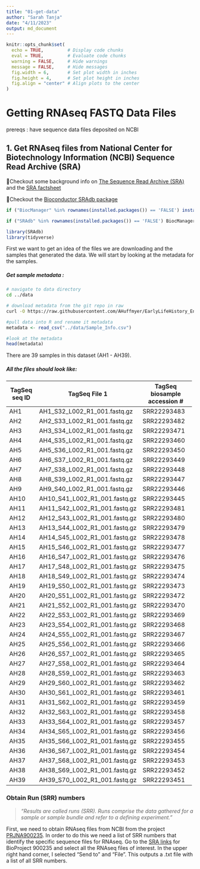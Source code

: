 ```yaml
---
title: "01-get-data"
author: "Sarah Tanja"
date: "4/11/2023"
output: md_document
---
```


```r
knitr::opts_chunk$set(
  echo = TRUE,         # Display code chunks
  eval = TRUE,         # Evaluate code chunks
  warning = FALSE,     # Hide warnings
  message = FALSE,     # Hide messages
  fig.width = 6,       # Set plot width in inches
  fig.height = 4,      # Set plot height in inches
  fig.align = "center" # Align plots to the center
)
```

# Getting RNAseq FASTQ Data Files

prereqs : have sequence data files deposited on NCBI

## 1. Get RNAseq files from National Center for Biotechnology Information (NCBI) Sequence Read Archive (SRA)

👀Checkout some background info on [The Sequence Read Archive (SRA)](https://linsalrob.github.io/ComputationalGenomicsManual/Databases/SRA.html#:~:text=A%20Study%20(SRP)%20has%20one,want%20to%20download%20from%20NCBI.) and the [SRA factsheet](https://www.ncbi.nlm.nih.gov/core/assets/sra/files/Factsheet_SRA.pdf)

👀Checkout the [Bioconductor SRAdb package](https://bioconductor.org/packages/release/bioc/html/SRAdb.html)

```r
if ("BiocManager" %in% rownames(installed.packages()) == 'FALSE') install.packages("BiocManager") 

if ("SRAdb" %in% rownames(installed.packages()) == 'FALSE') BiocManager::install("SRAdb")
```

```r
library(SRAdb)
library(tidyverse)
```

First we want to get an idea of the files we are downloading and the samples that generated the data. We will start by looking at the metadata for the samples.

##### Get sample metadata :

```bash
# navigate to data directory
cd ../data

# download metadata from the git repo in raw
curl -O https://raw.githubusercontent.com/AHuffmyer/EarlyLifeHistory_Energetics/master/Mcap2020/Data/TagSeq/Sample_Info.csv

```

```r
#pull data into R and rename it metadata 
metadata <- read_csv("../data/Sample_Info.csv")
```

```r
#look at the metadata
head(metadata)
```

There are 39 samples in this dataset (AH1 - AH39).

##### All the files should look like:

+-------------------+-------------------------------+-----------------------------------+
| **TagSeq seq ID** | **TagSeq File 1**             | **TagSeq biosample accession \#** |
+===================+===============================+===================================+
| AH1               | AH1_S32_L002_R1_001.fastq.gz  | SRR22293483                       |
+-------------------+-------------------------------+-----------------------------------+
| AH2               | AH2_S33_L002_R1_001.fastq.gz  | SRR22293482                       |
+-------------------+-------------------------------+-----------------------------------+
| AH3               | AH3_S34_L002_R1_001.fastq.gz  | SRR22293471                       |
+-------------------+-------------------------------+-----------------------------------+
| AH4               | AH4_S35_L002_R1_001.fastq.gz  | SRR22293460                       |
+-------------------+-------------------------------+-----------------------------------+
| AH5               | AH5_S36_L002_R1_001.fastq.gz  | SRR22293450                       |
+-------------------+-------------------------------+-----------------------------------+
| AH6               | AH6_S37_L002_R1_001.fastq.gz  | SRR22293449                       |
+-------------------+-------------------------------+-----------------------------------+
| AH7               | AH7_S38_L002_R1_001.fastq.gz  | SRR22293448                       |
+-------------------+-------------------------------+-----------------------------------+
| AH8               | AH8_S39_L002_R1_001.fastq.gz  | SRR22293447                       |
+-------------------+-------------------------------+-----------------------------------+
| AH9               | AH9_S40_L002_R1_001.fastq.gz  | SRR22293446                       |
+-------------------+-------------------------------+-----------------------------------+
| AH10              | AH10_S41_L002_R1_001.fastq.gz | SRR22293445                       |
+-------------------+-------------------------------+-----------------------------------+
| AH11              | AH11_S42_L002_R1_001.fastq.gz | SRR22293481                       |
+-------------------+-------------------------------+-----------------------------------+
| AH12              | AH12_S43_L002_R1_001.fastq.gz | SRR22293480                       |
+-------------------+-------------------------------+-----------------------------------+
| AH13              | AH13_S44_L002_R1_001.fastq.gz | SRR22293479                       |
+-------------------+-------------------------------+-----------------------------------+
| AH14              | AH14_S45_L002_R1_001.fastq.gz | SRR22293478                       |
+-------------------+-------------------------------+-----------------------------------+
| AH15              | AH15_S46_L002_R1_001.fastq.gz | SRR22293477                       |
+-------------------+-------------------------------+-----------------------------------+
| AH16              | AH16_S47_L002_R1_001.fastq.gz | SRR22293476                       |
+-------------------+-------------------------------+-----------------------------------+
| AH17              | AH17_S48_L002_R1_001.fastq.gz | SRR22293475                       |
+-------------------+-------------------------------+-----------------------------------+
| AH18              | AH18_S49_L002_R1_001.fastq.gz | SRR22293474                       |
+-------------------+-------------------------------+-----------------------------------+
| AH19              | AH19_S50_L002_R1_001.fastq.gz | SRR22293473                       |
+-------------------+-------------------------------+-----------------------------------+
| AH20              | AH20_S51_L002_R1_001.fastq.gz | SRR22293472                       |
+-------------------+-------------------------------+-----------------------------------+
| AH21              | AH21_S52_L002_R1_001.fastq.gz | SRR22293470                       |
+-------------------+-------------------------------+-----------------------------------+
| AH22              | AH22_S53_L002_R1_001.fastq.gz | SRR22293469                       |
+-------------------+-------------------------------+-----------------------------------+
| AH23              | AH23_S54_L002_R1_001.fastq.gz | SRR22293468                       |
+-------------------+-------------------------------+-----------------------------------+
| AH24              | AH24_S55_L002_R1_001.fastq.gz | SRR22293467                       |
+-------------------+-------------------------------+-----------------------------------+
| AH25              | AH25_S56_L002_R1_001.fastq.gz | SRR22293466                       |
+-------------------+-------------------------------+-----------------------------------+
| AH26              | AH26_S57_L002_R1_001.fastq.gz | SRR22293465                       |
+-------------------+-------------------------------+-----------------------------------+
| AH27              | AH27_S58_L002_R1_001.fastq.gz | SRR22293464                       |
+-------------------+-------------------------------+-----------------------------------+
| AH28              | AH28_S59_L002_R1_001.fastq.gz | SRR22293463                       |
+-------------------+-------------------------------+-----------------------------------+
| AH29              | AH29_S60_L002_R1_001.fastq.gz | SRR22293462                       |
+-------------------+-------------------------------+-----------------------------------+
| AH30              | AH30_S61_L002_R1_001.fastq.gz | SRR22293461                       |
+-------------------+-------------------------------+-----------------------------------+
| AH31              | AH31_S62_L002_R1_001.fastq.gz | SRR22293459                       |
+-------------------+-------------------------------+-----------------------------------+
| AH32              | AH32_S63_L002_R1_001.fastq.gz | SRR22293458                       |
+-------------------+-------------------------------+-----------------------------------+
| AH33              | AH33_S64_L002_R1_001.fastq.gz | SRR22293457                       |
+-------------------+-------------------------------+-----------------------------------+
| AH34              | AH34_S65_L002_R1_001.fastq.gz | SRR22293456                       |
+-------------------+-------------------------------+-----------------------------------+
| AH35              | AH35_S66_L002_R1_001.fastq.gz | SRR22293455                       |
+-------------------+-------------------------------+-----------------------------------+
| AH36              | AH36_S67_L002_R1_001.fastq.gz | SRR22293454                       |
+-------------------+-------------------------------+-----------------------------------+
| AH37              | AH37_S68_L002_R1_001.fastq.gz | SRR22293453                       |
+-------------------+-------------------------------+-----------------------------------+
| AH38              | AH38_S69_L002_R1_001.fastq.gz | SRR22293452                       |
+-------------------+-------------------------------+-----------------------------------+
| AH39              | AH39_S70_L002_R1_001.fastq.gz | SRR22293451                       |
+-------------------+-------------------------------+-----------------------------------+

### Obtain Run (SRR) numbers

> *"Results are called runs (SRR). Runs comprise the data gathered for a sample or sample bundle and refer to a defining experiment."*

First, we need to obtain RNAseq files from NCBI from the project [PRJNA900235](https://www.ncbi.nlm.nih.gov/bioproject/?term=PRJNA900235). In order to do this we need a list of SRR numbers that identify the specific sequence files for RNAseq. Go to the [SRA links](https://www.ncbi.nlm.nih.gov/sra?LinkName=bioproject_sra_all&from_uid=900235) for BioProject 900235 and select all the RNAseq files of interest. In the upper right hand corner, I selected "Send to" and "File". This outputs a .txt file with a list of all SRR numbers.
